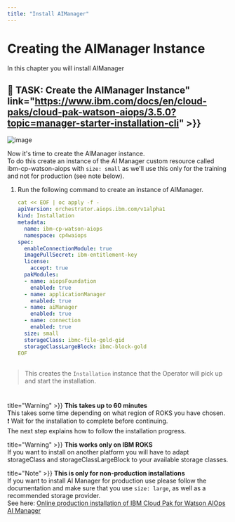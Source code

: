 ```yaml
---
title: "Install AIManager"
---
```


# Creating the AIManager Instance

In this chapter you will install AIManager



## 🚀 TASK: Create the AIManager Instance" link="https://www.ibm.com/docs/en/cloud-paks/cloud-pak-watson-aiops/3.5.0?topic=manager-starter-installation-cli" >}}



![image](/images/54_aimanager_story.png)


Now it's time to create the AIManager instance.\
To do this create an instance of the AI Manager custom resource called ibm-cp-watson-aiops with `size: small` as we'll use this only for the training and not for production (see note below).






<Accordion>
<AccordionItem title="Need Help?">

1. Run the following command to create an instance of AIManager.

   ```yaml
   cat << EOF | oc apply -f -
   apiVersion: orchestrator.aiops.ibm.com/v1alpha1
   kind: Installation
   metadata:
     name: ibm-cp-watson-aiops
     namespace: cp4waiops
   spec:
     enableConnectionModule: true
     imagePullSecret: ibm-entitlement-key
     license:
       accept: true
     pakModules:
     - name: aiopsFoundation
       enabled: true
     - name: applicationManager
       enabled: true
     - name: aiManager
       enabled: true
     - name: connection
       enabled: true
     size: small
     storageClass: ibmc-file-gold-gid
     storageClassLargeBlock: ibmc-block-gold
   EOF  
   ```

   ##


> This creates the `Installation` instance that the Operator will pick up and start the installation. 


</AccordionItem>
</Accordion>


#





<InlineNotification kind="warning">  title="Warning" >}}
**This takes up to 60 minutes**\
This takes some time depending on what region of ROKS you have chosen.\
❗ Wait for the installation to complete before continuing. \
The next step explains how to follow the installation progress.
</InlineNotification>

<InlineNotification kind="error"> title="Warning" >}}
**This works only on IBM ROKS**\
If you want to install on another platform you will have to adapt storageClass and storageClassLargeBlock to your available storage classes.
</InlineNotification>

<InlineNotification kind="info"> title="Note" >}}
**This is only for non-production installations**\
If you want to install AI Manager for production use please follow the documentation and make sure that you use `size: large`, as well as a recommended storage provider.\
See here: [Online production installation of IBM Cloud Pak for Watson AIOps AI Manager](https://www.ibm.com/docs/en/cloud-paks/cloud-pak-watson-aiops/3.5.0?topic=installation-online-console)
</InlineNotification>
